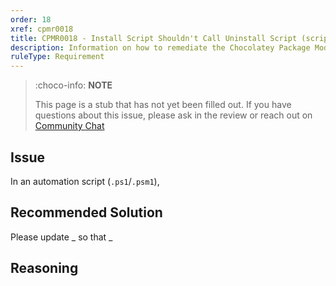 ```yaml
---
order: 18
xref: cpmr0018
title: CPMR0018 - Install Script Shouldn't Call Uninstall Script (script)
description: Information on how to remediate the Chocolatey Package Moderation Rule 0018
ruleType: Requirement
---
```


<?! Include "../../../../../shared/package-validator-rule-requirement.txt" /?>

> :choco-info: **NOTE**
>
> This page is a stub that has not yet been filled out. If you have questions about this issue, please ask in the review or reach out on [Community Chat](https://ch0.co/community)

## Issue

In an automation script (`.ps1`/`.psm1`),

## Recommended Solution

Please update _ so that _

## Reasoning
